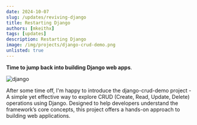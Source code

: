 ```yaml
---
date: 2024-10-07
slug: /updates/reviving-django
title: Restarting Django
authors: [mkeithx]
tags: [updates]
description: Restarting Django
image: /img/projects/django-crud-demo.png
unlisted: true
---
```


**Time to jump back into building Django web apps**.

![django](/img/projects/django-crud-demo.png)

<!-- truncate -->

After some time off, I'm happy to introduce the django-crud-demo project -  A simple yet effective way to explore CRUD (Create, Read, Update, Delete) operations using Django. Designed to help developers understand the framework’s core concepts, this project offers a hands-on approach to building web applications.